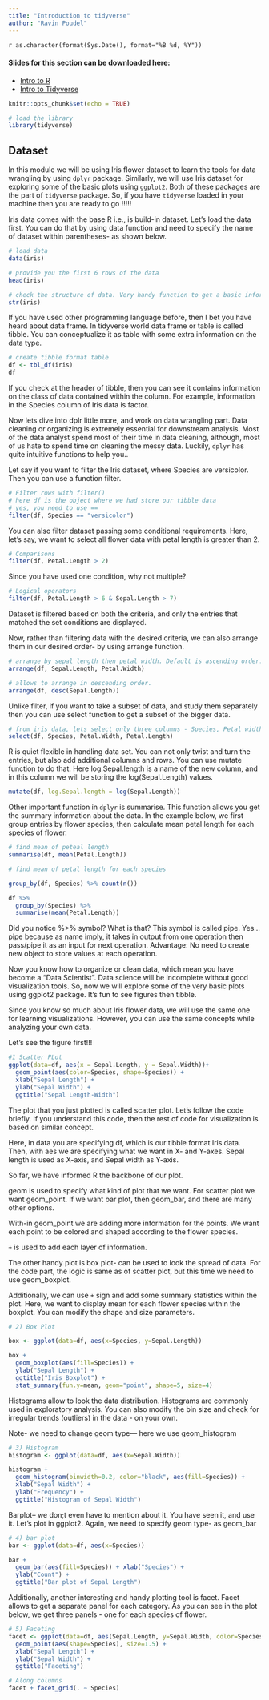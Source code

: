 ```yaml
---
title: "Introduction to tidyverse"
author: "Ravin Poudel"
---
```

`r as.character(format(Sys.Date(), format="%B %d, %Y"))`

#### Slides for this section can be downloaded here:  
 
* [Intro to R](PDFFiles/ICPP2018_IntroR.pdf)
* [Intro to Tidyverse](PDFFiles/ICPP2018_tidyverse.pdf)

```r
knitr::opts_chunk$set(echo = TRUE)
```

```r
# load the library
library(tidyverse)
```

## Dataset 
In this module we will be using Iris flower dataset to learn the tools for 
data wrangling by using `dplyr` package. Similarly, we will use Iris dataset for exploring some of the basic plots using `ggplot2`. Both of these packages are the part of `tidyverse` package. So, if you have `tidyverse` loaded in your machine then you are ready to go !!!!!

Iris data comes with the base R i.e., is build-in dataset. Let's load the data first. You can do that by using data function and need to specify the name of dataset within parentheses- as shown below. 
```r
# load data
data(iris)

# provide you the first 6 rows of the data
head(iris)

# check the structure of data. Very handy function to get a basic information about the data.
str(iris)
```


If you have used other programming language before, then I bet you have heard about data frame. In tidyverse world data frame or table is called tibble. You can conceptualize it as table with some extra information on the data type.

```r
# create tibble format table
df <- tbl_df(iris) 
df
```

If you check at the header of tibble, then you can see it contains information on the class of data contained within the column. For example, information in the Species column of Iris data is factor.

Now lets dive into dplr little more, and work on data wrangling part. Data cleaning or organizing is extremely essential for downstream analysis. Most of the data analyst spend most of their time in data cleaning, although, most of us hate to spend time on cleaning the messy data. Luckily, `dplyr` has quite intuitive functions to help you..

Let say if you want to filter the Iris dataset, where Species are versicolor. Then you can use a function filter.

```r
# Filter rows with filter()
# here df is the object where we had store our tibble data
# yes, you need to use ==
filter(df, Species == "versicolor")
```

You can also filter dataset passing some conditional requirements. Here, let's say, we want to select all flower data with petal length is greater than 2. 

```r
# Comparisons
filter(df, Petal.Length > 2)
```

Since you have used one condition, why not multiple? 

```r
# Logical operators
filter(df, Petal.Length > 6 & Sepal.Length > 7)
```
Dataset is filtered based on both the criteria, and only the entries that matched the set conditions are displayed. 

Now, rather than filtering data with the desired criteria, we can also arrange them in our desired order- by using arrange function. 

```r
# arrange by sepal length then petal width. Default is ascending order. 
arrange(df, Sepal.Length, Petal.Width)

# allows to arrange in descending order. 
arrange(df, desc(Sepal.Length))
```


Unlike filter, if you want to take a subset of data, and study them separately then you can use select function to get a subset of the bigger data. 

```r
# from iris data, lets select only three columns - Species, Petal width and Petal length
select(df, Species, Petal.Width, Petal.Length)
```


R is quiet flexible in handling data set. You can not only twist and turn the entries, but also add additional columns and rows. You can use mutate function to do that. Here log.Sepal.length is a name of the new column, and in this column we will be storing the log(Sepal.Length) values. 

```r
mutate(df, log.Sepal.length = log(Sepal.Length))
```

Other important function in `dplyr` is summarise. This function allows you get the summary information about the data. In the example below, we first group entries by flower species, then calculate mean petal length for each species of flower. 

```r
# find mean of peteal length
summarise(df, mean(Petal.Length))

# find mean of petal length for each species

group_by(df, Species) %>% count(n())
```

```r
df %>% 
  group_by(Species) %>%
  summarise(mean(Petal.Length))
```

Did you notice %>% symbol? What is that? 
  This symbol is called pipe. Yes... pipe because as name imply, it takes in output from one operation then pass/pipe it as an input for next operation. Advantage: No need to create new object to store values at each operation. 


Now you know how to organize or clean data, which mean you have become a "Data Scientist". Data science will be incomplete without good visualization tools. So, now we will explore some of the very basic plots using ggplot2 package. It's fun to see figures then tibble. 

Since you know so much about Iris flower data, we will use the same one for learning visualizations. However, you can use the same concepts while analyzing your own data. 

Let's see the figure first!!!

```r
#1 Scatter PLot
ggplot(data=df, aes(x = Sepal.Length, y = Sepal.Width))+
  geom_point(aes(color=Species, shape=Species)) +
  xlab("Sepal Length") +
  ylab("Sepal Width") +
  ggtitle("Sepal Length-Width")

```



The plot that you just plotted is called scatter plot. Let's follow the code briefly. If you understand this code, then the rest of code for visualization is based on similar concept. 

Here, in data you are specifying df, which is our tibble format Iris data.
Then, with aes we are specifying what we want in X- and Y-axes. Sepal length is used as X-axis, and Sepal width as Y-axis. 

So far, we have informed R the backbone of our plot. 

geom is used to specify what kind of plot that we want. For scatter plot we want geom_point. If we want bar plot, then geom_bar, and there are many other options. 

With-in geom_point we are adding more information for the points. We want each point to be colored and shaped according to the flower species. 

`+` is used to add each layer of information. 

The other handy plot is box plot- can be used to look the spread of data. 
For the code part, the logic is same as of scatter plot, but this time we need to use geom_boxplot.

Additionally, we can use `+` sign and add some summary statistics within the plot. Here, we want to display mean for each flower species within the boxplot. You can modify the shape and size parameters.  

```r
# 2) Box Plot

box <- ggplot(data=df, aes(x=Species, y=Sepal.Length))

box + 
  geom_boxplot(aes(fill=Species)) +
  ylab("Sepal Length") +
  ggtitle("Iris Boxplot") +
  stat_summary(fun.y=mean, geom="point", shape=5, size=4)

```


Histograms allow to look the data distribution. Histograms are commonly used in exploratory analysis. You can also modify the bin size and check for irregular trends (outliers) in the data - on your own.

Note- we need to change geom type--- here we use geom_histogram
```r
# 3) Histogram
histogram <- ggplot(data=df, aes(x=Sepal.Width))

histogram +
  geom_histogram(binwidth=0.2, color="black", aes(fill=Species)) +
  xlab("Sepal Width") + 
  ylab("Frequency") + 
  ggtitle("Histogram of Sepal Width")
```


Barplot-- we don;t even have to mention about it. You have seen it, and use it. 
Let's plot in ggplot2. Again, we need to specify geom type- as geom_bar
```r
# 4) bar plot
bar <- ggplot(data=df, aes(x=Species))

bar +
  geom_bar(aes(fill=Species)) + xlab("Species") + 
  ylab("Count") +
  ggtitle("Bar plot of Sepal Length") 
```
 
Additionally, another interesting and handy plotting tool is facet. Facet allows to get a separate panel for each category. As you can see in the plot below, we get three panels - one for each species of flower. 


```r

# 5) Faceting
facet <- ggplot(data=df, aes(Sepal.Length, y=Sepal.Width, color=Species)) +
  geom_point(aes(shape=Species), size=1.5) +
  xlab("Sepal Length") +
  ylab("Sepal Width") +
  ggtitle("Faceting") 

```

```r
# Along columns
facet + facet_grid(. ~ Species)

```

